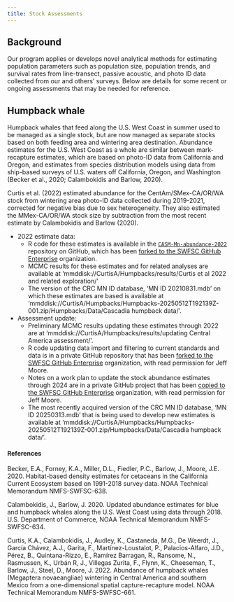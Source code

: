 ```yaml
---
title: Stock Assessments
---
```


## Background
Our program applies or develops novel analytical methods for estimating population parameters such as population size, population trends, and survival rates from line-transect, passive acoustic, and photo ID data collected from our and others’ surveys. Below are details for some recent or ongoing assessments that may be needed for reference. 

## Humpback whale
Humpback whales that feed along the U.S. West Coast in summer used to be managed as a single stock, but are now managed as separate stocks based on both feeding area and wintering area destination. Abundance estimates for the U.S. West Coast as a whole are similar between mark-recapture estimates, which are based on photo-ID data from California and Oregon, and estimates from species distribution models using data from ship-based surveys of U.S. waters off California, Oregon, and Washington (Becker et al., 2020; Calambokidis and Barlow, 2020). 

Curtis et al. (2022) estimated abundance for the CentAm/SMex-CA/OR/WA stock from wintering area photo-ID data collected during 2019-2021, corrected for negative bias due to sex heterogeneity. They also estimated the MMex-CA/OR/WA stock size by subtraction from the most recent estimate by Calambokidis and Barlow (2020). 

* 2022 estimate data:
    + R code for these estimates is available in the [`CASM-Mn-abundance-2022`](https://github.com/kacurtis/CASM-Mn-abundance-2022) repository on GitHub, which has been [forked to the SWFSC GitHub Enterprise](https://github.com/SWFSC/CASM-Mn-abundance-2022) organization. 
    + MCMC results for these estimates and for related analyses are available at 'mmddisk://CurtisA/Humpbacks/results/Curtis et al 2022 and related exploration/'
    + The version of the CRC MN ID database, 'MN ID 20210831.mdb' on which these estimates are based is available at 'mmddisk://CurtisA/Humpbacks/Humpbacks-20250512T192139Z-001.zip/Humpbacks/Data/Cascadia humpback data/'. 

* Assessment update:
    + Preliminary MCMC results updating these estimates through 2022 are at 'mmddisk://CurtisA/Humpbacks/results/updating Central America assessment/'.
    + R code updating data import and filtering to current standards and data is in a private GitHub repository that has been [forked to the SWFSC GitHub Enterprise](https://github.com/SWFSC/Mn-sandbox) organization, with read permission for Jeff Moore.
    + Notes on a work plan to update the stock abundance estimates through 2024 are in a private GitHub project that has been [copied to the SWFSC GitHub Enterprise](https://github.com/orgs/SWFSC/projects/11) organization, with read permission for Jeff Moore.
    + The most recently acquired version of the CRC MN ID database, 'MN ID 20250313.mdb' that is being used to develop new estimates is available at 'mmddisk://CurtisA/Humpbacks/Humpbacks-20250512T192139Z-001.zip/Humpbacks/Data/Cascadia humpback data/'. 

#### References

Becker, E.A., Forney, K.A., Miller, D.L., Fiedler, P.C., Barlow, J., Moore, J.E. 2020. Habitat-based density estimates for cetaceans in the California Current Ecosystem based on 1991-2018 survey data. NOAA Technical Memorandum NMFS-SWFSC-638.

Calambokidis, J., Barlow, J. 2020. Updated abundance estimates for blue and humpback whales along the U.S. West Coast using data through 2018. U.S. Department of Commerce, NOAA Technical Memorandum NMFS-SWFSC-634.

Curtis, K.A., Calambokidis, J., Audley, K., Castaneda, M.G., De Weerdt, J., García Chávez, A.J., Garita, F., Martínez-Loustalot, P., Palacios-Alfaro, J.D., Pérez, B., Quintana-Rizzo, E., Ramírez Barragan, R., Ransome, N., Rasmussen, K., Urbán R, J., Villegas Zurita, F., Flynn, K., Cheeseman, T., Barlow, J., Steel, D., Moore, J. 2022. Abundance of humpback whales (Megaptera novaeangliae) wintering in Central America and southern Mexico from a one-dimensional spatial capture-recapture model. NOAA Technical Memorandum NMFS-SWFSC-661.
